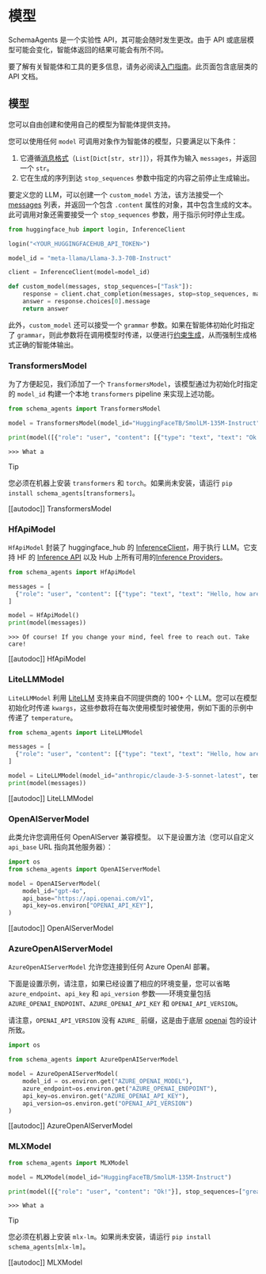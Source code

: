 
<!--Copyright 2024 The HuggingFace Team. All rights reserved.

Licensed under the Apache License, Version 2.0 (the "License"); you may not use this file except in compliance with
the License. You may obtain a copy of the License at

http://www.apache.org/licenses/LICENSE-2.0

Unless required by applicable law or agreed to in writing, software distributed under the License is distributed on
an "AS IS" BASIS, WITHOUT WARRANTIES OR CONDITIONS OF ANY KIND, either express or implied. See the License for the
specific language governing permissions and limitations under the License.

⚠️ Note that this file is in Markdown but contain specific syntax for our doc-builder (similar to MDX) that may not be
rendered properly in your Markdown viewer.

-->
# 模型

<Tip warning={true}>

SchemaAgents 是一个实验性 API，其可能会随时发生更改。由于 API 或底层模型可能会变化，智能体返回的结果可能会有所不同。

</Tip>

要了解有关智能体和工具的更多信息，请务必阅读[入门指南](../index)。此页面包含底层类的 API 文档。

## 模型

您可以自由创建和使用自己的模型为智能体提供支持。

您可以使用任何 `model` 可调用对象作为智能体的模型，只要满足以下条件：
1. 它遵循[消息格式](./chat_templating)（`List[Dict[str, str]]`），将其作为输入 `messages`，并返回一个 `str`。
2. 它在生成的序列到达 `stop_sequences` 参数中指定的内容之前停止生成输出。

要定义您的 LLM，可以创建一个 `custom_model` 方法，该方法接受一个 [messages](./chat_templating) 列表，并返回一个包含 `.content` 属性的对象，其中包含生成的文本。此可调用对象还需要接受一个 `stop_sequences` 参数，用于指示何时停止生成。

```python
from huggingface_hub import login, InferenceClient

login("<YOUR_HUGGINGFACEHUB_API_TOKEN>")

model_id = "meta-llama/Llama-3.3-70B-Instruct"

client = InferenceClient(model=model_id)

def custom_model(messages, stop_sequences=["Task"]):
    response = client.chat_completion(messages, stop=stop_sequences, max_tokens=1000)
    answer = response.choices[0].message
    return answer
```

此外，`custom_model` 还可以接受一个 `grammar` 参数。如果在智能体初始化时指定了 `grammar`，则此参数将在调用模型时传递，以便进行[约束生成](https://huggingface.co/docs/text-generation-inference/conceptual/guidance)，从而强制生成格式正确的智能体输出。

### TransformersModel

为了方便起见，我们添加了一个 `TransformersModel`，该模型通过为初始化时指定的 `model_id` 构建一个本地 `transformers` pipeline 来实现上述功能。

```python
from schema_agents import TransformersModel

model = TransformersModel(model_id="HuggingFaceTB/SmolLM-135M-Instruct")

print(model([{"role": "user", "content": [{"type": "text", "text": "Ok!"}]}], stop_sequences=["great"]))
```
```text
>>> What a
```

> [!TIP]
> 您必须在机器上安装 `transformers` 和 `torch`。如果尚未安装，请运行 `pip install schema_agents[transformers]`。

[[autodoc]] TransformersModel

### HfApiModel

`HfApiModel` 封装了 huggingface_hub 的 [InferenceClient](https://huggingface.co/docs/huggingface_hub/main/en/guides/inference)，用于执行 LLM。它支持 HF 的 [Inference API](https://huggingface.co/docs/api-inference/index) 以及 Hub 上所有可用的[Inference Providers](https://huggingface.co/blog/inference-providers)。

```python
from schema_agents import HfApiModel

messages = [
  {"role": "user", "content": [{"type": "text", "text": "Hello, how are you?"}]}
]

model = HfApiModel()
print(model(messages))
```
```text
>>> Of course! If you change your mind, feel free to reach out. Take care!
```
[[autodoc]] HfApiModel

### LiteLLMModel

`LiteLLMModel` 利用 [LiteLLM](https://www.litellm.ai/) 支持来自不同提供商的 100+ 个 LLM。您可以在模型初始化时传递 `kwargs`，这些参数将在每次使用模型时被使用，例如下面的示例中传递了 `temperature`。

```python
from schema_agents import LiteLLMModel

messages = [
  {"role": "user", "content": [{"type": "text", "text": "Hello, how are you?"}]}
]

model = LiteLLMModel(model_id="anthropic/claude-3-5-sonnet-latest", temperature=0.2, max_tokens=10)
print(model(messages))
```

[[autodoc]] LiteLLMModel

### OpenAIServerModel

此类允许您调用任何 OpenAIServer 兼容模型。
以下是设置方法（您可以自定义 `api_base` URL 指向其他服务器）：
```py
import os
from schema_agents import OpenAIServerModel

model = OpenAIServerModel(
    model_id="gpt-4o",
    api_base="https://api.openai.com/v1",
    api_key=os.environ["OPENAI_API_KEY"],
)
```

[[autodoc]] OpenAIServerModel

### AzureOpenAIServerModel

`AzureOpenAIServerModel` 允许您连接到任何 Azure OpenAI 部署。

下面是设置示例，请注意，如果已经设置了相应的环境变量，您可以省略 `azure_endpoint`、`api_key` 和 `api_version` 参数——环境变量包括 `AZURE_OPENAI_ENDPOINT`、`AZURE_OPENAI_API_KEY` 和 `OPENAI_API_VERSION`。

请注意，`OPENAI_API_VERSION` 没有 `AZURE_` 前缀，这是由于底层 [openai](https://github.com/openai/openai-python) 包的设计所致。

```py
import os

from schema_agents import AzureOpenAIServerModel

model = AzureOpenAIServerModel(
    model_id = os.environ.get("AZURE_OPENAI_MODEL"),
    azure_endpoint=os.environ.get("AZURE_OPENAI_ENDPOINT"),
    api_key=os.environ.get("AZURE_OPENAI_API_KEY"),
    api_version=os.environ.get("OPENAI_API_VERSION")    
)
```

[[autodoc]] AzureOpenAIServerModel

### MLXModel

```python
from schema_agents import MLXModel

model = MLXModel(model_id="HuggingFaceTB/SmolLM-135M-Instruct")

print(model([{"role": "user", "content": "Ok!"}], stop_sequences=["great"]))
```
```text
>>> What a
```

> [!TIP]
> 您必须在机器上安装 `mlx-lm`。如果尚未安装，请运行 `pip install schema_agents[mlx-lm]`。

[[autodoc]] MLXModel
